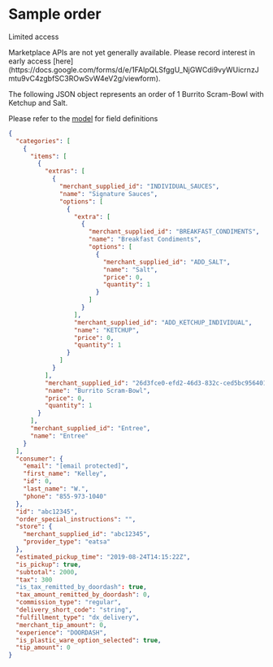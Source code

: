 # Sample order

Limited access

<Warning>
Marketplace APIs are not yet generally available. Please record interest in early access [here](https://docs.google.com/forms/d/e/1FAIpQLSfggU_NjGWCdi9vyWUicrnzJmtu9vC4zgbfSC3ROwSvW4eV2g/viewform).
</Warning>

The following JSON object represents an order of 1 Burrito Scram-Bowl with Ketchup and Salt.

Please refer to the [model](/en-US/api/marketplace#section/Order) for field definitions

```json
{  
  "categories": [  
    {  
      "items": [  
        {  
          "extras": [  
            {  
              "merchant_supplied_id": "INDIVIDUAL_SAUCES",  
              "name": "Signature Sauces",  
              "options": [  
                {  
                  "extra": [  
                    {  
                      "merchant_supplied_id": "BREAKFAST_CONDIMENTS",  
                      "name": "Breakfast Condiments",  
                      "options": [  
                        {  
                          "merchant_supplied_id": "ADD_SALT",  
                          "name": "Salt",  
                          "price": 0,  
                          "quantity": 1  
                        }  
                      ]  
                    }  
                  ],  
                  "merchant_supplied_id": "ADD_KETCHUP_INDIVIDUAL",  
                  "name": "KETCHUP",  
                  "price": 0,  
                  "quantity": 1  
                }  
              ]  
            }  
          ],  
          "merchant_supplied_id": "26d3fce0-efd2-46d3-832c-ced5bc956401",  
          "name": "Burrito Scram-Bowl",  
          "price": 0,  
          "quantity": 1  
        }  
      ],  
      "merchant_supplied_id": "Entree",  
      "name": "Entree"  
    }  
  ],  
  "consumer": {  
    "email": "[email protected]",  
    "first_name": "Kelley",  
    "id": 0,  
    "last_name": "W.",  
    "phone": "855-973-1040"  
  },  
  "id": "abc12345",  
  "order_special_instructions": "",  
  "store": {  
    "merchant_supplied_id": "abc12345",  
    "provider_type": "eatsa"  
  },  
  "estimated_pickup_time": "2019-08-24T14:15:22Z",  
  "is_pickup": true,  
  "subtotal": 2000,  
  "tax": 300  
  "is_tax_remitted_by_doordash": true,  
  "tax_amount_remitted_by_doordash": 0,  
  "commission_type": "regular",  
  "delivery_short_code": "string",  
  "fulfillment_type": "dx_delivery",  
  "merchant_tip_amount": 0,  
  "experience": "DOORDASH",  
  "is_plastic_ware_option_selected": true,  
  "tip_amount": 0  
}  

```

